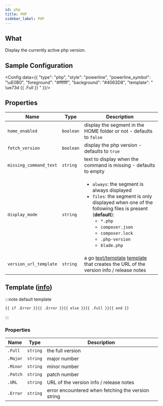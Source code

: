 ```yaml
---
id: php
title: PHP
sidebar_label: PHP
---
```


## What

Display the currently active php version.

## Sample Configuration


<Config data={{
  "type": "php",
  "style": "powerline",
  "powerline_symbol": "\uE0B0",
  "foreground": "#ffffff",
  "background": "#4063D8",
  "template": " \ue73d {{ .Full }} "
}}/>

## Properties

| Name                   | Type      | Description                                                                                                                                                                                                                                                                              |
| ---------------------- | --------- | ---------------------------------------------------------------------------------------------------------------------------------------------------------------------------------------------------------------------------------------------------------------------------------------- |
| `home_enabled`         | `boolean` | display the segment in the HOME folder or not - defaults to `false`                                                                                                                                                                                                                      |
| `fetch_version`        | `boolean` | display the php version - defaults to `true`                                                                                                                                                                                                                                             |
| `missing_command_text` | `string`  | text to display when the command is missing - defaults to empty                                                                                                                                                                                                                          |
| `display_mode`         | `string`  | <ul><li>`always`: the segment is always displayed</li><li>`files`: the segment is only displayed when one of the following files is present (**default**):<ul><li>`*.php`</li><li>`composer.json`</li><li>`composer.lock`</li><li>`.php-version`</li><li>`blade.php`</li></ul></li></ul> |
| `version_url_template` | `string`  | a go [text/template][go-text-template] [template][templates] that creates the URL of the version info / release notes                                                                                                                                                                    |

## Template ([info][templates])

:::note default template

```template
{{ if .Error }}{{ .Error }}{{ else }}{{ .Full }}{{ end }}
```

:::

### Properties

| Name     | Type     | Description                                        |
| -------- | -------- | -------------------------------------------------- |
| `.Full`  | `string` | the full version                                   |
| `.Major` | `string` | major number                                       |
| `.Minor` | `string` | minor number                                       |
| `.Patch` | `string` | patch number                                       |
| `.URL`   | `string` | URL of the version info / release notes            |
| `.Error` | `string` | error encountered when fetching the version string |

[go-text-template]: https://golang.org/pkg/text/template/
[templates]: /docs/configuration/templates
